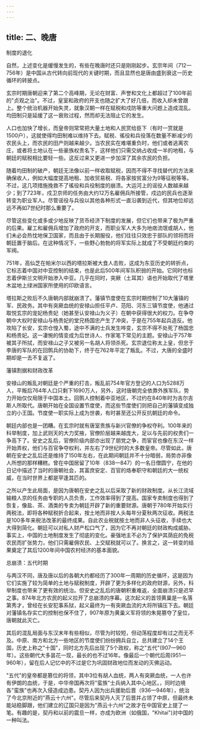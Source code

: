 ```yaml
---
---
---
```

title: 二、晚唐
---



制度的退化

自然，上述变化是缓慢发生的，有些在晚唐时还只是刚刚起步。玄宗年间（712一756年）是中国从古代转向前现代的关键时期，而且显然也是唐由盛到衰这一历史循环的转披点。

玄宗时期唐朝迎来了第二个高峰期，无论在财富、声誉和文化上都超过了100年前的"贞观之治"。不过，皇室和政府的开支也随之扩大了好几倍，而收入却未曾跟上。整个统治机器开始失灵，就象汉朝一样在赋税和戍防等重大问题上造成混乱。均田制只是延缓了这一衰败过程，然而却无法阻止它的发生。

人口也加快了增长，而皇帝则常常把大量土地和人民赏给臣下（有时一赏就是1500户），这就使得均田制难以维持下去。赋税、徭役和兵役落在数量不断减少的农民头上，而农民的田产则越来越少。当农民实在难堪重负时，他们或者逃离农庄，或者将土地认在一些豪族权贵名下，这样他们只需交纳占收成一半的地租，与朝廷的赋税相比要轻一些。这反过来又更进一步加深了其余农民的负担。

随着均田制的破产，朝廷无法像以前一样收取赋税，因而不得不寻找替代的方法来确保收人，例如大幅度提高地租、加收贸易税、将各家按贫富分为9等征税等等。不过，这几项措施挽救不了徭役和兵役制度的崩溃。大运河上的谣役人数越来越少；到了723年，戍卫京师的任务由大约12万名雇佣兵所接管，戍边的民兵也逐渐转变为职业军人。尽管谣役与兵役以其他各种形式一直沿袭到近代，但其地位却远远不再如7世纪时那么重要了。

尽管这些变化或多或少地反映了货币经济下制度的发展，但它们也带来了极为严重的后果。雇工和雇佣兵增加了政府的开支，而职业军人大多为地痞流氓或胡人，他们未必会热忱地保卫国家，而且由于长期服役，他们往往只效忠于部队的领将而将朝廷置于脑后。在这种情况下，一些野心勃勃的将军实际上就成了不受朝廷约束的军阀。

751年，高仙芝在帕米尔以西的塔拉斯被大食人击败，这成为东亚历史的转折点，它标志着中国对中亚控制的结束，也是此后500年间军队积弱的开始。它同时也标志着伊斯兰文明开始渗入中亚。几乎在同时，突厥（土耳其）语也开始取代了塔里木盆地上绿洲国家所使用的印欧语言。

塔拉斯之败后不久唐朝内部就崩溃了。藩镇节度使在玄宗时期控制了10大藩镇的军、民政务。其中有突厥血统的安禄山担任平卢、范阳、河东三镇节度使，他通过取悦玄宗的宠妃杨贵妃（她甚至认安禄山为义子）在朝中获得很大的权力。在争夺朝中大权时安禄山与杨贵妃的堂兄杨国忠产生了冲突，于是在755年起兵造反。他攻陷了长安，玄宗仓惶入蜀，途中不满的士兵发生哗变，玄宗不得不处死了杨国忠和杨贵妃。这一凄惋的情变成为后世诗人、作家笔下常见的主题。安禄山于757年被其子所拭，而安禄山之子又被另一名胡人将领杀死。玄宗退位称太上皇，但忠于李唐的军队的在回鹘兵的协助下，终于在762年平定了叛乱。不过，大唐的全盛时期却是一去不复返了。

藩镇割据和财政改革

安禄山的叛乱对朝廷是个严重的打击，叛乱前754年官方登记的人口为5288万人，平叛后764年人口只剩下1690万人，另外，这时唐朝完全依靠外族军队，势力开始仅仅局限于中国本土。回鹘人控制着中亚地区，不过约在840年时为吉尔吉斯人所取代。唐朝开始在全国设置节度使，而这些节度使们则把自己的藩镇变成独立的小王国。节度使一职实际上成为世袭，有时甚至还公开反抗朝廷的命令。

朝廷内部也是一团糟。在玄宗时就有唐室贵族与新兴官僚的争权夺利。100年来的科举制度，加上武则天的大力奖掖，官僚阶层越来越庞大，足以与先前的权贵们一争高下了。安史之乱后，官僚阶级内部亦出现了朋党之争，而宦官也像在东汉一样开始弄权，他们与百官争夺权利，并左右了9世纪时的大多数皇帝。尽管如此，唐朝在安史之乱后还是维持了150年左右，在此期间朝廷并不十分暗弱，局势亦非像人所想的那样糟糕。曾在中国居留了10年（838一847）的一名日僧圆宁，在他的日记中描述了当时的唐朝社会，其富庶安定、百官的烙奉职守和朝廷的大一统权威，在当时世界上都是罕逢其匹的。

之所以产生此局面，是因为唐朝在安史之乱以后采取了新的财政制度。从长江流域输粮人京的任务由专职的人员负责，工作效率得到了提高。国家专卖制度也得到了恢复，像盐、茶、酒类的专卖为朝廷开辟了新的重要财源。唐朝于780年开始实行两税法，即将各种赋税折合起来，按土地而非按人头每年分夏秋两次征收。两税法是100多年来税法改革的最终成果。自此农业税就按土地而非人头征收，手续也大大得到简化。朝廷可以对私人财产松口气了，因为它不再对朝廷的财政构成威胁。事实上，中国的土地制度发生了彻底的变化。豪强地主不必为了保护其荫庇的免税农民而扩张势力，他们只需雇佣农民、上交赋税就可以了。换言之，这一转变的结果奠定了其后1200年间中国农村经济的基本面貌。

总崩溃：五代时期

与两汉不同，唐及唐以后的各朝大约都经历了300年一周期的历史循环，这是因为它们实施了较为简单的土地与赋税制度，开辟了更为多样化的政府财源，另外，科举制度也带来了更有效的统治。但安史之乱后的唐朝积重难返，全面崩溃只是迟早之事。874年北方农民的起义拉开了总崩溃的序幕。这次起义的首领黄巢是一名落第秀才，曾经在长安犯事系狱，起义最终为一有突厥血流的大将所镇压下去。朝廷对藩镇名存实亡的控制也保不住了，907年原为黄巢义军将领的朱晃篡夺了皇位，唐朝就此灭亡。

其后的混乱局面与东汉末年有些相似，尽管为时较短，但动荡程度却有过之而无不及。中原、南方和北方一些地区的节度使们纷纷拥兵自立，总共建立了14个王国，历史上称之"十国"，同时北方先后出现了5个政权，称之"五代"(907一960年）。这些朝代大多昙花一现，最长的也不过16年。像最后一个朝代后周(951一960年），留在后人记忆中的不过是它为巩固财政地位而发动的灭佛运动。

"五代"的皇帝都是篡位的将领，其中3位有胡人血统，两人有突厥血统，一人也许有伊朗的血统，于是，中华帝国再次将"蛮族"士兵纳入其中心地区。，同时边境各"蛮族"也再次入侵造成边患。契丹人因为出兵援助后晋（936一946年），统治了今北京附近的"燕云十六州"。尽管后来契丹人灭了后晋并占领了中原，但最终未能站稳脚跟，他们建立的辽国只是因为"燕云十六州"之故才在中国官史上提了一笔。有趣的是，契丹和以前的震旦一样，亦成为欧洲（如俄国，"Khitai")对中国的一种叫法。